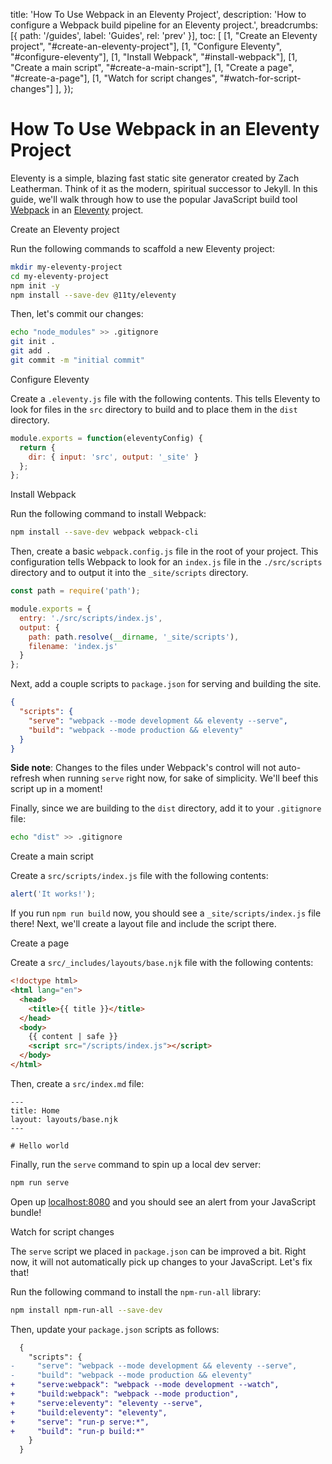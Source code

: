 
  title: 'How To Use Webpack in an Eleventy Project',
  description: 'How to configure a Webpack build pipeline for an Eleventy project.',
  breadcrumbs: [{
    path: '/guides',
    label: 'Guides',
    rel: 'prev'
  }],
  toc: [
    [1, "Create an Eleventy project", "#create-an-eleventy-project"],
    [1, "Configure Eleventy", "#configure-eleventy"],
    [1, "Install Webpack", "#install-webpack"],
    [1, "Create a main script", "#create-a-main-script"],
    [1, "Create a page", "#create-a-page"],
    [1, "Watch for script changes", "#watch-for-script-changes"]
  ],
});

# How To Use Webpack in an Eleventy Project

<p className="text-lg">
  Eleventy is a simple, blazing fast static site generator created by Zach Leatherman. Think of it as the modern, spiritual successor to Jekyll.
  In this guide, we'll walk through how to use the popular JavaScript build tool <a href="https://webpack.js.org">Webpack</a> in an <a href="https://www.11ty.dev/">Eleventy</a> project.
</p>

<StepHeading step="1" id="create-an-eleventy-project">Create an Eleventy project</StepHeading>

Run the following commands to scaffold a new Eleventy project:

```bash
mkdir my-eleventy-project
cd my-eleventy-project
npm init -y
npm install --save-dev @11ty/eleventy
```

Then, let's commit our changes:

```bash
echo "node_modules" >> .gitignore
git init .
git add .
git commit -m "initial commit"
```

<StepHeading step="2" id="configure-eleventy">Configure Eleventy</StepHeading>

Create a `.eleventy.js` file with the following contents. This tells Eleventy to look for files in the `src` directory to build and to place them in the `dist` directory.

```js
module.exports = function(eleventyConfig) {
  return {
    dir: { input: 'src', output: '_site' }
  };
};
```

<StepHeading step="3" id="install-webpack">Install Webpack</StepHeading>

Run the following command to install Webpack:

```bash
npm install --save-dev webpack webpack-cli
```

Then, create a basic `webpack.config.js` file in the root of your project. This configuration tells Webpack to look for an `index.js` file in the `./src/scripts` directory and to output it into the `_site/scripts` directory.

```js
const path = require('path');

module.exports = {
  entry: './src/scripts/index.js',
  output: {
    path: path.resolve(__dirname, '_site/scripts'),
    filename: 'index.js'
  }
};
```

Next, add a couple scripts to `package.json` for serving and building the site.

```json
{
  "scripts": {
    "serve": "webpack --mode development && eleventy --serve",
    "build": "webpack --mode production && eleventy"
  }
}
```

**Side note**: Changes to the files under Webpack's control will not auto-refresh when running `serve` right now, for sake of simplicity. We'll beef this script up in a moment!

Finally, since we are building to the `dist` directory, add it to your `.gitignore` file:

```bash
echo "dist" >> .gitignore
```

<StepHeading step="4" id="create-a-main-script">Create a main script</StepHeading>

Create a `src/scripts/index.js` file with the following contents:

```js
alert('It works!');
```

If you run `npm run build` now, you should see a `_site/scripts/index.js` file there! Next, we'll create a layout file and include the script there.

<StepHeading step="5" id="create-a-page">Create a page</StepHeading>

Create a `src/_includes/layouts/base.njk` file with the following contents:

```html
<!doctype html>
<html lang="en">
  <head>
    <title>{{ title }}</title>
  </head>
  <body>
    {{ content | safe }}
    <script src="/scripts/index.js"></script>
  </body>
</html>
```

Then, create a `src/index.md` file:

```text
---
title: Home
layout: layouts/base.njk
---

# Hello world
```

Finally, run the `serve` command to spin up a local dev server:

```bash
npm run serve
```

Open up [localhost:8080](http://localhost:8080) and you should see an alert from your JavaScript bundle!

<StepHeading step="6" id="watch-for-script-changes">Watch for script changes</StepHeading>

The `serve` script we placed in `package.json` can be improved a bit. Right now, it will not automatically pick up changes to your JavaScript. Let's fix that!

Run the following command to install the `npm-run-all` library:

```bash
npm install npm-run-all --save-dev
```

Then, update your `package.json` scripts as follows:

```diff
  {
    "scripts": {
-     "serve": "webpack --mode development && eleventy --serve",
-     "build": "webpack --mode production && eleventy"
+     "serve:webpack": "webpack --mode development --watch",
+     "build:webpack": "webpack --mode production",
+     "serve:eleventy": "eleventy --serve",
+     "build:eleventy": "eleventy",
+     "serve": "run-p serve:*",
+     "build": "run-p build:*"
    }
  }
```
